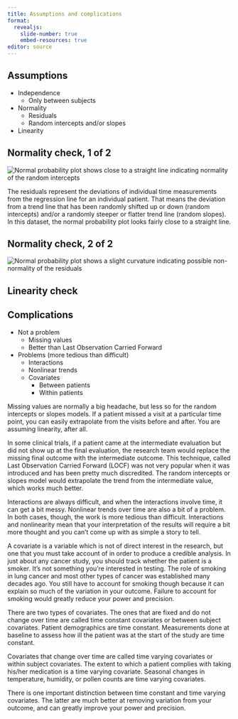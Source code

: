 ```yaml
---
title: Assumptions and complications
format: 
  revealjs:
    slide-number: true
    embed-resources: true
editor: source
---
```


## Assumptions

-   Independence
    -   Only between subjects
-   Normality
    -   Residuals
    -   Random intercepts and/or slopes
-   Linearity

::: notes

:::

## Normality check, 1 of 2

![](../images/hiv-intervention-normality-check-01.png "Normal probability plot shows close to a straight line indicating normality of the random intercepts")

::: notes
The residuals represent the deviations of individual time measurements from the regression line for an individual patient. That means the deviation from a trend line that has been randomly shifted up or down (random intercepts) and/or a randomly steeper or flatter trend line (random slopes). In this dataset, the normal probability plot looks fairly close to a straight line.
:::

## Normality check, 2 of 2

![](../images/hiv-intervention-normality-check-02.png "Normal probability plot shows a slight curvature indicating possible non-normality of the residuals")

::: notes

:::

## Linearity check

## Complications

-   Not a problem
    -   Missing values
    -   Better than Last Observation Carried Forward
-   Problems (more tedious than difficult)
    -   Interactions
    -   Nonlinear trends
    -   Covariates
        -   Between patients
        -   Within patients
    
::: notes
Missing values are normally a big headache, but less so for the random intercepts or slopes models. If a patient missed a visit at a particular time point, you can easily extrapolate from the visits before and after. You are assuming linearity, after all.

In some clinical trials, if a patient came at the intermediate evaluation but did not show up at the final evaluation, the research team would replace the missing final outcome with the intermediate outcome. This technique, called Last Observation Carried Forward (LOCF) was not very popular when it was introduced and has been pretty much discredited. The random intercepts or slopes model would extrapolate the trend from the intermediate value, which works much better.

Interactions are always difficult, and when the interactions involve time, it can get a bit messy. Nonlinear trends over time are also a bit of a problem. In both cases, though, the work is more tedious than difficult. Interactions and nonlinearity mean that your interpretation of the results will require a bit more thought and you can't come up with as simple a story to tell.

A covariate is a variable which is not of direct interest in the research, but one that you must take account of in order to produce a credible analysis. In just about any cancer study, you should track whether the patient is a smoker. It's not something you're interested in testing. The role of smoking in lung cancer and most other types of cancer was established many decades ago. You still have to account for smoking though because it can explain so much of the variation in your outcome. Failure to account for smoking would greatly reduce your power and precision.

There are two types of covariates. The ones that are fixed and do not change over time are called time constant covariates or between subject covariates. Patient demographics are time constant. Measurements done at baseline to assess how ill the patient was at the start of the study are time constant. 

Covariates that change over time are called time varying covariates or within subject covariates. The extent to which a patient complies with taking his/her medication is a time varying covariate. Seasonal changes in temperature, humidity, or pollen counts are time varying covariates.

There is one important distinction between time constant and time varying covariates. The latter are much better at removing variation from your outcome, and can greatly improve your power and precision.
:::